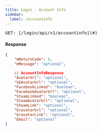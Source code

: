 ```yaml
---
title: Login - Account Info
sidebar:
  label: /accountinfo
---
```


<pre>GET: [/login/api/v1/accountinfo](#)</pre>

#### Response
```json
{
    "mReturnCode": 0,
    "mMessage": "optional",

    // AccountInfoResponse
    "AvatarUrl": "optional",
    "SEAvatarUrl": "optional",
    "FacebookLinked": "boolean",
    "FacebookAvatarUrl": "optional",
    "SteamLinked": "boolean",
    "SteamAvatarUrl": "optional",
    "SteamLink": "optional",
    "GravatarUrl": "optional",
    "GravatarLink": "optional",
    "Email": "optional"
}
```